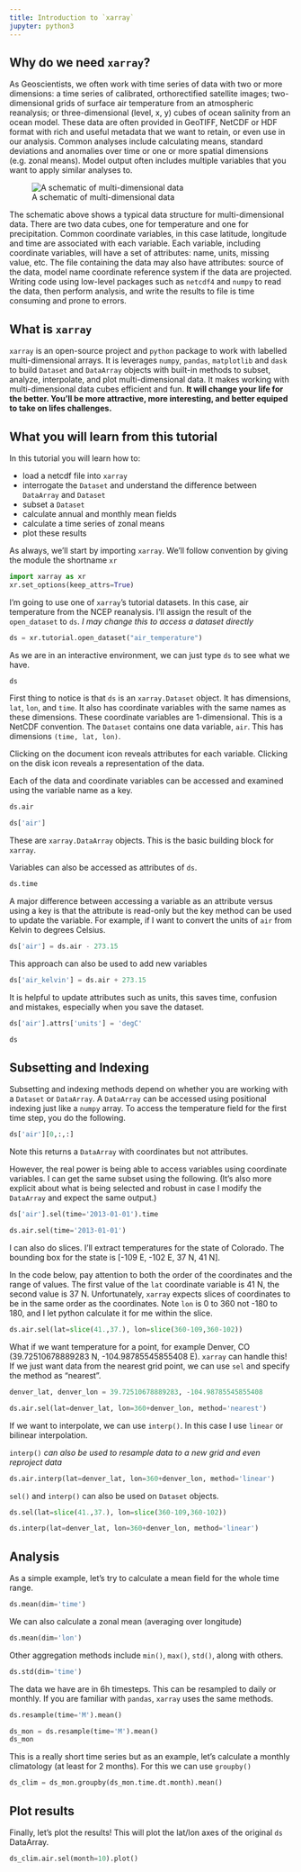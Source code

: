 ```yaml
---
title: Introduction to `xarray`
jupyter: python3
---
```


## Why do we need `xarray`?
As Geoscientists, we often work with time series of data with two or more dimensions: a time series of calibrated, orthorectified satellite images; two-dimensional grids of surface air temperature from an atmospheric reanalysis; or three-dimensional (level, x, y) cubes of ocean salinity from an ocean model.  These data are often provided in GeoTIFF, NetCDF or HDF format with rich and useful metadata that we want to retain, or even use in our analysis.  Common analyses include calculating means, standard deviations and anomalies over time or one or more spatial dimensions (e.g. zonal means).  Model output often includes multiple variables that you want to apply similar analyses to.

![A schematic of multi-dimensional data](data/dataset-diagram.png)

The schematic above shows a typical data structure for multi-dimensional data.  There are two data cubes, one for temperature and one for precipitation.  Common coordinate variables, in this case latitude, longitude and time are associated with each variable.  Each variable, including coordinate variables, will have a set of attributes: name, units, missing value, etc.  The file containing the data may also have attributes: source of the data, model name coordinate reference system if the data are projected.  Writing code using low-level packages such as `netcdf4` and `numpy` to read the data, then perform analysis, and write the results to file is time consuming and prone to errors.  

## What is `xarray`
`xarray` is an open-source project and `python` package to work with labelled multi-dimensional arrays.  It is leverages `numpy`, `pandas`, `matplotlib` and `dask` to build `Dataset` and `DataArray` objects with built-in methods to subset, analyze, interpolate, and plot multi-dimensional data.  It makes working with multi-dimensional data cubes efficient and fun.  __It will change your life for the better.  You'll be more attractive, more interesting, and better equiped to take on lifes challenges.__

## What you will learn from this tutorial
In this tutorial you will learn how to:

- load a netcdf file into `xarray`
- interrogate the `Dataset` and understand the difference between `DataArray` and `Dataset`
- subset a `Dataset`
- calculate annual and monthly mean fields
- calculate a time series of zonal means
- plot these results

As always, we'll start by importing `xarray`.  We'll follow convention by giving the module the shortname `xr`

```python
import xarray as xr
xr.set_options(keep_attrs=True)
```

I'm going to use one of `xarray`'s tutorial datasets.  In this case, air temperature from the NCEP reanalysis.  I'll assign the result of the `open_dataset` to `ds`.  _I may change this to access a dataset directly_

```python
ds = xr.tutorial.open_dataset("air_temperature")
```

As we are in an interactive environment, we can just type `ds` to see what we have.

```python
ds
```

First thing to notice is that `ds` is an `xarray.Dataset` object.  It has dimensions, `lat`, `lon`, and `time`.  It also has coordinate variables with the same names as these dimensions.  These coordinate variables are 1-dimensional.  This is a NetCDF convention.  The `Dataset` contains one data variable, `air`.  This has dimensions `(time, lat, lon)`.

Clicking on the document icon reveals attributes for each variable.  Clicking on the disk icon reveals a representation of the data.

Each of the data and coordinate variables can be accessed and examined using the variable name as a key. 

```python
ds.air
```

```python
ds['air']
```

These are `xarray.DataArray` objects.  This is the basic building block for `xarray`.  

Variables can also be accessed as attributes of `ds`.

```python
ds.time
```

A major difference between accessing a variable as an attribute versus using a key is that the attribute is read-only but the key method can be used to update the variable.  For example, if I want to convert the units of `air` from Kelvin to degrees Celsius. 

```python
ds['air'] = ds.air - 273.15
```

This approach can also be used to add new variables

```python
ds['air_kelvin'] = ds.air + 273.15
```

It is helpful to update attributes such as units, this saves time, confusion and mistakes, especially when you save the dataset.

```python
ds['air'].attrs['units'] = 'degC'
```

```python
ds
```

## Subsetting and Indexing

Subsetting and indexing methods depend on whether you are working with a `Dataset` or `DataArray`.  A `DataArray` can be accessed using positional indexing just like a `numpy` array.  To access the temperature field for the first time step, you do the following. 

```python
ds['air'][0,:,:]
```

Note this returns a `DataArray` with coordinates but not attributes.

However, the real power is being able to access variables using coordinate variables.  I can get the same subset using the following. (It's also more explicit about what is being selected and robust in case I modify the `DataArray` and expect the same output.)

```python
ds['air'].sel(time='2013-01-01').time
```

```python
ds.air.sel(time='2013-01-01')
```

I can also do slices.  I'll extract temperatures for the state of Colorado.  The bounding box for the state is [-109 E, -102 E, 37 N, 41 N].  

In the code below, pay attention to both the order of the coordinates and the range of values.  The first value of the `lat` coordinate variable is 41 N, the second value is 37 N.  Unfortunately, `xarray` expects slices of coordinates to be in the same order as the coordinates.  Note `lon` is 0 to 360 not -180 to 180, and I let python calculate it for me within the slice.    

```python
ds.air.sel(lat=slice(41.,37.), lon=slice(360-109,360-102))
```

What if we want temperature for a point, for example Denver, CO (39.72510678889283 N, -104.98785545855408 E).  `xarray` can handle this!  If we just want data from the nearest grid point, we can use `sel` and specify the method as "nearest".

```python
denver_lat, denver_lon = 39.72510678889283, -104.98785545855408
```

```python
ds.air.sel(lat=denver_lat, lon=360+denver_lon, method='nearest')
```

If we want to interpolate, we can use `interp()`.  In this case I use `linear` or bilinear interpolation.  

`interp()` _can also be used to resample data to a new grid and even reproject data_

```python
ds.air.interp(lat=denver_lat, lon=360+denver_lon, method='linear')
```

`sel()` and `interp()` can also be used on `Dataset` objects.

```python
ds.sel(lat=slice(41.,37.), lon=slice(360-109,360-102))
```

```python
ds.interp(lat=denver_lat, lon=360+denver_lon, method='linear')
```

## Analysis
As a simple example, let's try to calculate a mean field for the whole time range.

```python
ds.mean(dim='time')
```

We can also calculate a zonal mean (averaging over longitude)

```python
ds.mean(dim='lon')
```

Other aggregation methods include `min()`, `max()`, `std()`, along with others.

```python
ds.std(dim='time')
```

The data we have are in 6h timesteps.  This can be resampled to daily or monthly.  If you are familiar with `pandas`, `xarray` uses the same methods.

```python
ds.resample(time='M').mean()
```

```python
ds_mon = ds.resample(time='M').mean()
ds_mon
```

This is a really short time series but as an example, let's calculate a monthly climatology (at least for 2 months). For this we can use `groupby()` 

```python
ds_clim = ds_mon.groupby(ds_mon.time.dt.month).mean()
```

## Plot results

Finally, let's plot the results! This will plot the lat/lon axes of the original `ds` DataArray. 

```python
ds_clim.air.sel(month=10).plot()
```


